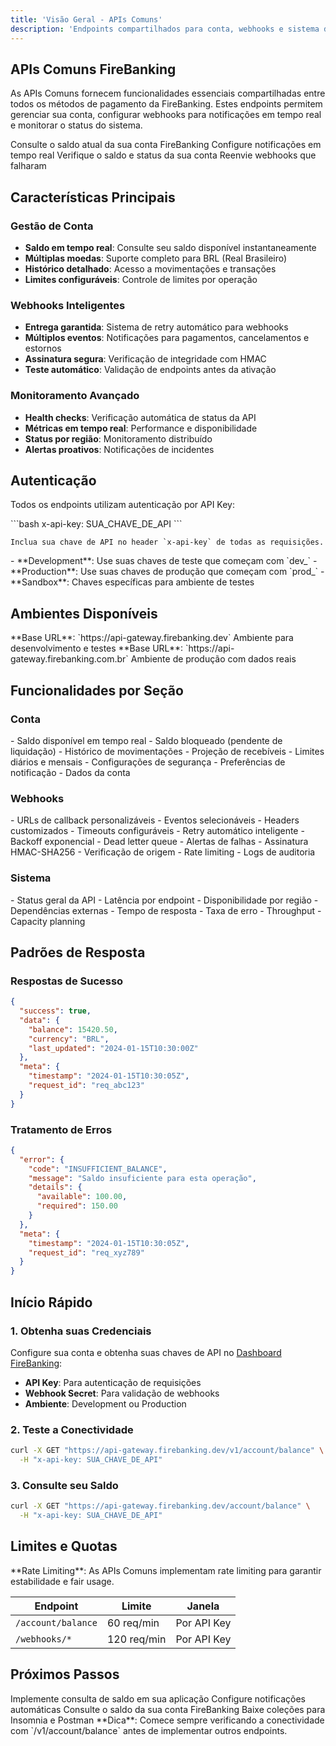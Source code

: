 ```yaml
---
title: 'Visão Geral - APIs Comuns'
description: 'Endpoints compartilhados para conta, webhooks e sistema da API FireBanking'
---
```


## APIs Comuns FireBanking

As APIs Comuns fornecem funcionalidades essenciais compartilhadas entre todos os métodos de pagamento da FireBanking. Estes endpoints permitem gerenciar sua conta, configurar webhooks para notificações em tempo real e monitorar o status do sistema.

<CardGroup cols={2}>
  <Card title="Saldo da Conta" icon="wallet" href="/api-reference/account/balance">
    Consulte o saldo atual da sua conta FireBanking
  </Card>
  <Card title="Webhooks" icon="webhook" href="/api-reference/webhooks/configure">
    Configure notificações em tempo real
  </Card>
  <Card title="Saldo da Conta" icon="wallet" href="/api-reference/account/balance">
    Verifique o saldo e status da sua conta
  </Card>
  <Card title="Retry Webhooks" icon="rotate-ccw" href="/api-reference/webhooks/retry">
    Reenvie webhooks que falharam
  </Card>
</CardGroup>

## Características Principais

### Gestão de Conta
- **Saldo em tempo real**: Consulte seu saldo disponível instantaneamente
- **Múltiplas moedas**: Suporte completo para BRL (Real Brasileiro)
- **Histórico detalhado**: Acesso a movimentações e transações
- **Limites configuráveis**: Controle de limites por operação

### Webhooks Inteligentes
- **Entrega garantida**: Sistema de retry automático para webhooks
- **Múltiplos eventos**: Notificações para pagamentos, cancelamentos e estornos
- **Assinatura segura**: Verificação de integridade com HMAC
- **Teste automático**: Validação de endpoints antes da ativação

### Monitoramento Avançado
- **Health checks**: Verificação automática de status da API
- **Métricas em tempo real**: Performance e disponibilidade
- **Status por região**: Monitoramento distribuído
- **Alertas proativos**: Notificações de incidentes

## Autenticação

Todos os endpoints utilizam autenticação por API Key:

<AccordionGroup>
  <Accordion title="Header de Autenticação">
    ```bash
    x-api-key: SUA_CHAVE_DE_API
    ```

    Inclua sua chave de API no header `x-api-key` de todas as requisições.
  </Accordion>

  <Accordion title="Ambientes e Chaves">
    - **Development**: Use suas chaves de teste que começam com `dev_`
    - **Production**: Use suas chaves de produção que começam com `prod_`
    - **Sandbox**: Chaves específicas para ambiente de testes
  </Accordion>
</AccordionGroup>

## Ambientes Disponíveis

<CardGroup cols={2}>
  <Card title="Development" icon="flask">
    **Base URL**: `https://api-gateway.firebanking.dev`
    Ambiente para desenvolvimento e testes
  </Card>
  <Card title="Produção" icon="globe">
    **Base URL**: `https://api-gateway.firebanking.com.br`
    Ambiente de produção com dados reais
  </Card>
</CardGroup>

## Funcionalidades por Seção

### Conta
<AccordionGroup>
  <Accordion title="Consulta de Saldo">
    - Saldo disponível em tempo real
    - Saldo bloqueado (pendente de liquidação)
    - Histórico de movimentações
    - Projeção de recebíveis
  </Accordion>

  <Accordion title="Limites e Configurações">
    - Limites diários e mensais
    - Configurações de segurança
    - Preferências de notificação
    - Dados da conta
  </Accordion>
</AccordionGroup>

### Webhooks
<AccordionGroup>
  <Accordion title="Configuração de Endpoints">
    - URLs de callback personalizáveis
    - Eventos selecionáveis
    - Headers customizados
    - Timeouts configuráveis
  </Accordion>

  <Accordion title="Gestão de Falhas">
    - Retry automático inteligente
    - Backoff exponencial
    - Dead letter queue
    - Alertas de falhas
  </Accordion>

  <Accordion title="Segurança">
    - Assinatura HMAC-SHA256
    - Verificação de origem
    - Rate limiting
    - Logs de auditoria
  </Accordion>
</AccordionGroup>

### Sistema
<AccordionGroup>
  <Accordion title="Health Checks">
    - Status geral da API
    - Latência por endpoint
    - Disponibilidade por região
    - Dependências externas
  </Accordion>

  <Accordion title="Métricas Operacionais">
    - Tempo de resposta
    - Taxa de erro
    - Throughput
    - Capacity planning
  </Accordion>
</AccordionGroup>

## Padrões de Resposta

### Respostas de Sucesso
```json Exemplo de Resposta
{
  "success": true,
  "data": {
    "balance": 15420.50,
    "currency": "BRL",
    "last_updated": "2024-01-15T10:30:00Z"
  },
  "meta": {
    "timestamp": "2024-01-15T10:30:05Z",
    "request_id": "req_abc123"
  }
}
```

### Tratamento de Erros
```json Exemplo de Erro
{
  "error": {
    "code": "INSUFFICIENT_BALANCE",
    "message": "Saldo insuficiente para esta operação",
    "details": {
      "available": 100.00,
      "required": 150.00
    }
  },
  "meta": {
    "timestamp": "2024-01-15T10:30:05Z",
    "request_id": "req_xyz789"
  }
}
```

## Início Rápido

### 1. Obtenha suas Credenciais
Configure sua conta e obtenha suas chaves de API no [Dashboard FireBanking](https://app.firebanking.io):

- **API Key**: Para autenticação de requisições
- **Webhook Secret**: Para validação de webhooks
- **Ambiente**: Development ou Production

### 2. Teste a Conectividade

```bash Verificar Status da API
curl -X GET "https://api-gateway.firebanking.dev/v1/account/balance" \
  -H "x-api-key: SUA_CHAVE_DE_API"
```

### 3. Consulte seu Saldo

```bash Consultar Saldo
curl -X GET "https://api-gateway.firebanking.dev/account/balance" \
  -H "x-api-key: SUA_CHAVE_DE_API"
```

## Limites e Quotas

<Info>
  **Rate Limiting**: As APIs Comuns implementam rate limiting para garantir estabilidade e fair usage.
</Info>

| Endpoint | Limite | Janela |
|----------|---------|---------|
| `/account/balance` | 60 req/min | Por API Key |
| `/webhooks/*` | 120 req/min | Por API Key |

## Próximos Passos

<CardGroup cols={2}>
  <Card title="Consultar Saldo" icon="wallet" href="/api-reference/account/balance">
    Implemente consulta de saldo em sua aplicação
  </Card>
  <Card title="Configurar Webhooks" icon="settings" href="/api-reference/webhooks/configure">
    Configure notificações automáticas
  </Card>
  <Card title="Consultar Saldo" icon="wallet" href="/api-reference/account/balance">
    Consulte o saldo da sua conta FireBanking
  </Card>
  <Card title="Downloads" icon="download" href="/downloads">
    Baixe coleções para Insomnia e Postman
  </Card>
</CardGroup>

<Note>
  **Dica**: Comece sempre verificando a conectividade com `/v1/account/balance` antes de implementar outros endpoints.
</Note>